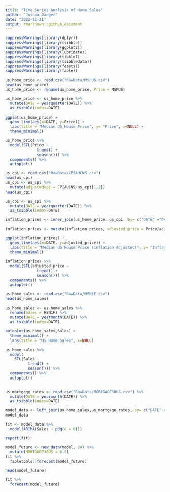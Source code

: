 ```yaml
---
title: "Time Series Analysis of Home Sales"
author: "Joshua Jaeger"
date: "2022-12-31"
output: rmarkdown::github_document
---
```




```r
suppressWarnings(library(dplyr))
suppressWarnings(library(tsibble))
suppressWarnings(library(ggplot2))
suppressWarnings(library(lubridate))
suppressWarnings(library(tibble))
suppressWarnings(library(tsibbledata))
suppressWarnings(library(feasts))
suppressWarnings(library(fable))
```

```r
us_home_price <- read.csv("RawData/MSPUS.csv")
head(us_home_price)
us_home_price <- rename(us_home_price, Price = MSPUS)
```

```r
us_home_price <- us_home_price %>%
  mutate(DATE = yearquarter(DATE)) %>%
  as_tsibble(index=DATE)
```

```r
ggplot(us_home_price) +
  geom_line(aes(x=DATE, y=Price)) +
  labs(title = "Median US House Price", y= "Price", x=NULL) +
  theme_minimal()
```

```r
us_home_price %>%
  model(STL(Price ~
              trend() +
              season())) %>%
  components() %>%
  autoplot()
```

```r
us_cpi <- read.csv("RawData/CPIAUCNS.csv")
head(us_cpi)
us_cpi <- us_cpi %>%
  mutate(adjustedcpi = CPIAUCNS/us_cpi[1,2])
head(us_cpi)
```

```r
us_cpi <- us_cpi %>%
  mutate(DATE = yearquarter(DATE)) %>%
  as_tsibble(index=DATE)

inflation_prices <- inner_join(us_home_price, us_cpi, by= c("DATE" ="DATE"))

inflation_prices <- mutate(inflation_prices, adjusted_price = Price/adjustedcpi)
```

```r
ggplot(inflation_prices) +
  geom_line(aes(x=DATE, y=adjusted_price)) +
  labs(title = "Median US House Price (Inflation Adjusted)", y= "Inflation Adjusted Price", x=NULL) +
  theme_minimal()
```

```r
inflation_prices %>%
  model(STL(adjusted_price ~
              trend() +
              season())) %>%
  components() %>%
  autoplot()
```


```r
us_home_sales <- read.csv("RawData/HSN1F.csv") 
head(us_home_sales)
```

```r
us_home_sales <- us_home_sales %>%
  rename(Sales = HSN1F) %>%
  mutate(DATE = yearmonth(DATE)) %>%
  as_tsibble(index=DATE)
```

```r
autoplot(us_home_sales,Sales) +
  theme_minimal() +
  labs(title = "US Home Sales", x=NULL)
```

```r
us_home_sales %>%
  model(
    STL(Sales ~ 
          trend() +
          season())) %>%
  components() %>%
  autoplot() 
  
```



```r
us_mortgage_rates <- read.csv("RawData/MORTGAGE30US.csv") %>%
  mutate(DATE = yearmonth(DATE)) %>%
  as_tsibble(index=DATE)

```

```r
model_data <- left_join(us_home_sales,us_mortgage_rates, by= c("DATE" = "DATE")) 
model_data
```

```r
fit <- model_data %>%
  model(ARIMA(Sales ~ pdq(d = 0)))

report(fit)
```

```r
model_future <- new_data(model, 20) %>%
  mutate(MORTGAGE30US = 8.5)
fit %>%
  fabletools::forecast(model_future)

head(model_future) 
```

```r
fit %>%
  forecast(model_future)
```

